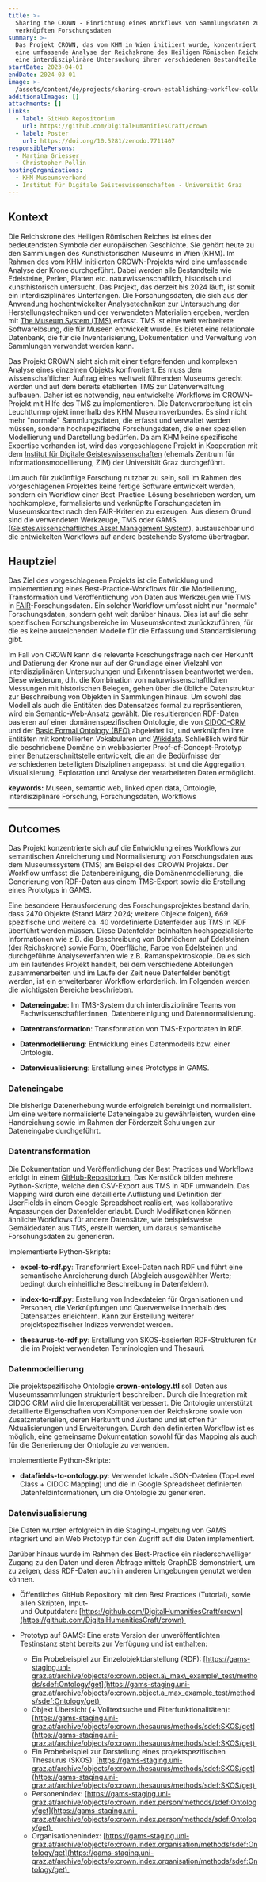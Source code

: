 ```yaml
---
title: >-
  Sharing the CROWN - Einrichtung eines Workflows von Sammlungsdaten zu
  verknüpften Forschungsdaten
summary: >-
  Das Projekt CROWN, das vom KHM in Wien initiiert wurde, konzentriert sich auf
  eine umfassende Analyse der Reichskrone des Heiligen Römischen Reiches, die
  eine interdisziplinäre Untersuchung ihrer verschiedenen Bestandteile umfasst.
startDate: 2023-04-01
endDate: 2024-03-01
image: >-
  /assets/content/de/projects/sharing-crown-establishing-workflow-collection-data-linked-research-data/image.png
additionalImages: []
attachments: []
links:
  - label: GitHub Repositorium
    url: https://github.com/DigitalHumanitiesCraft/crown
  - label: Poster
    url: https://doi.org/10.5281/zenodo.7711407
responsiblePersons:
  - Martina Griesser
  - Christopher Pollin
hostingOrganizations:
  - KHM-Museumsverband
  - Institut für Digitale Geisteswissenschaften - Universität Graz
---
```

## **Kontext**

Die Reichskrone des Heiligen Römischen Reiches ist eines der bedeutendsten Symbole der europäischen Geschichte. Sie gehört heute zu den Sammlungen des Kunsthistorischen Museums in Wien (KHM). Im Rahmen des vom KHM initiierten CROWN-Projekts wird eine umfassende Analyse der Krone durchgeführt. Dabei werden alle Bestandteile wie Edelsteine, Perlen, Platten etc. naturwissenschaftlich, historisch und kunsthistorisch untersucht. Das Projekt, das derzeit bis 2024 läuft, ist somit ein interdisziplinäres Unterfangen. Die Forschungsdaten, die sich aus der Anwendung hochentwickelter Analysetechniken zur Untersuchung der Herstellungstechniken und der verwendeten Materialien ergeben, werden mit [The Museum System (TMS)](https://www.gallerysystems.com/solutions/collections-management/) erfasst. TMS ist eine weit verbreitete Softwarelösung, die für Museen entwickelt wurde. Es bietet eine relationale Datenbank, die für die Inventarisierung, Dokumentation und Verwaltung von Sammlungen verwendet werden kann.

Das Projekt CROWN sieht sich mit einer tiefgreifenden und komplexen Analyse eines einzelnen Objekts konfrontiert. Es muss dem wissenschaftlichen Auftrag eines weltweit führenden Museums gerecht werden und auf dem bereits etablierten TMS zur Datenverwaltung aufbauen. Daher ist es notwendig, neu entwickelte Workflows im CROWN-Projekt mit Hilfe des TMS zu implementieren. Die Datenverarbeitung ist ein Leuchtturmprojekt innerhalb des KHM Museumsverbundes. Es sind nicht mehr "normale" Sammlungsdaten, die erfasst und verwaltet werden müssen, sondern hochspezifische Forschungsdaten, die einer speziellen Modellierung und Darstellung bedürfen. Da am KHM keine spezifische Expertise vorhanden ist, wird das vorgeschlagene Projekt in Kooperation mit dem [Institut für Digitale Geisteswissenschaften](https://digital-humanities.uni-graz.at/de/) (ehemals Zentrum für Informationsmodellierung, ZIM) der Universität Graz durchgeführt.

Um auch für zukünftige Forschung nutzbar zu sein, soll im Rahmen des vorgeschlagenen Projektes keine fertige Software entwickelt werden, sondern ein Workflow einer Best-Practice-Lösung beschrieben werden, um hochkomplexe, formalisierte und verknüpfte Forschungsdaten im Museumskontext nach den FAIR-Kriterien zu erzeugen. Aus diesem Grund sind die verwendeten Werkzeuge, TMS oder GAMS ([Geisteswissenschaftliches Asset Management System](https://gams.uni-graz.at/)), austauschbar und die entwickelten Workflows auf andere bestehende Systeme übertragbar.

## **Hauptziel**

Das Ziel des vorgeschlagenen Projekts ist die Entwicklung und Implementierung eines Best-Practice-Workflows für die Modellierung, Transformation und Veröffentlichung von Daten aus Werkzeugen wie TMS in [FAIR](https://www.go-fair.org/fair-principles/)-Forschungsdaten. Ein solcher Workflow umfasst nicht nur "normale" Forschungsdaten, sondern geht weit darüber hinaus. Dies ist auf die sehr spezifischen Forschungsbereiche im Museumskontext zurückzuführen, für die es keine ausreichenden Modelle für die Erfassung und Standardisierung gibt.

Im Fall von CROWN kann die relevante Forschungsfrage nach der Herkunft und Datierung der Krone nur auf der Grundlage einer Vielzahl von interdisziplinären Untersuchungen und Erkenntnissen beantwortet werden. Diese wiederum, d.h. die Kombination von naturwissenschaftlichen Messungen mit historischen Belegen, gehen über die übliche Datenstruktur zur Beschreibung von Objekten in Sammlungen hinaus. Um sowohl das Modell als auch die Entitäten des Datensatzes formal zu repräsentieren, wird ein Semantic-Web-Ansatz gewählt. Die resultierenden RDF-Daten basieren auf einer domänenspezifischen Ontologie, die von [CIDOC-CRM](https://www.cidoc-crm.org/) und der [Basic Formal Ontology (BFO)](https://basic-formal-ontology.org/) abgeleitet ist, und verknüpfen ihre Entitäten mit kontrollierten Vokabularen und [Wikidata](https://www.wikidata.org/wiki/Wikidata:Main_Page). Schließlich wird für die beschriebene Domäne ein webbasierter Proof-of-Concept-Prototyp einer Benutzerschnittstelle entwickelt, die an die Bedürfnisse der verschiedenen beteiligten Disziplinen angepasst ist und die Aggregation, Visualisierung, Exploration und Analyse der verarbeiteten Daten ermöglicht.

**keywords:** Museen, semantic web, linked open data, Ontologie, interdisziplinäre Forschung, Forschungsdaten, Workflows

---

## Outcomes

Das Projekt konzentrierte sich auf die Entwicklung eines Workflows zur semantischen Anreicherung und Normalisierung von Forschungsdaten aus dem Museumssystem (TMS) am Beispiel des CROWN Projekts. Der Workflow umfasst die Datenbereinigung, die Domänenmodellierung, die Generierung von RDF-Daten aus einem TMS-Export sowie die Erstellung eines Prototyps in GAMS. 

Eine besondere Herausforderung des Forschungsprojektes bestand darin, dass 2470 Objekte (Stand März 2024; weitere Objekte folgen), 669 spezifische und weitere ca. 40 vordefinierte Datenfelder aus TMS in RDF überführt werden müssen. Diese Datenfelder beinhalten hochspezialisierte Informationen wie z.B. die Beschreibung von Bohrlöchern auf Edelsteinen (der Reichskrone) sowie Form, Oberfläche, Farbe von Edelsteinen und durchgeführte Analyseverfahren wie z.B. Ramanspektroskopie. Da es sich um ein laufendes Projekt handelt, bei dem verschiedene Abteilungen zusammenarbeiten und im Laufe der Zeit neue Datenfelder benötigt werden, ist ein erweiterbarer Workflow erforderlich. Im Folgenden werden die wichtigsten Bereiche beschrieben. 

* **Dateneingabe**: Im TMS-System durch interdisziplinäre Teams von Fachwissenschaftler:innen, Datenbereinigung und Datennormalisierung. 

- **Datentransformation**: Transformation von TMS-Exportdaten in RDF. 

* **Datenmodellierung**: Entwicklung eines Datenmodells bzw. einer Ontologie. 

- **Datenvisualisierung**: Erstellung eines Prototyps in GAMS.

### Dateneingabe

Die bisherige Datenerhebung wurde erfolgreich bereinigt und normalisiert. Um eine weitere normalisierte Dateneingabe zu gewährleisten, wurden eine Handreichung sowie im Rahmen der Förderzeit Schulungen zur Dateneingabe durchgeführt. 

### **Datentransformation**

Die Dokumentation und Veröffentlichung der Best Practices und Workflows erfolgt in einem [GitHub-Repositorium](https://github.com/DigitalHumanitiesCraft/crown). Das Kernstück bilden mehrere Python-Skripte, welche den CSV-Export aus TMS in RDF umwandeln. Das Mapping wird durch eine detaillierte Auflistung und Definition der UserFields in einem Google Spreadsheet realisiert, was kollaborative Anpassungen der Datenfelder erlaubt. Durch Modifikationen können ähnliche Workflows für andere Datensätze, wie beispielsweise Gemäldedaten aus TMS, erstellt werden, um daraus semantische Forschungsdaten zu generieren. 

Implementierte Python-Skripte: 

* **excel-to-rdf.py**: Transformiert Excel-Daten nach RDF und führt eine semantische Anreicherung durch (Abgleich ausgewählter Werte; bedingt durch einheitliche Beschreibung in Datenfeldern). 

- **index-to-rdf.py**: Erstellung von Indexdateien für Organisationen und Personen, die Verknüpfungen und Querverweise innerhalb des Datensatzes erleichtern. Kann zur Erstellung weiterer projektspezifischer Indizes verwendet werden. 

* **thesaurus-to-rdf.py**: Erstellung von SKOS-basierten RDF-Strukturen für die im Projekt verwendeten Terminologien und Thesauri. 

### **Datenmodellierung** 

Die projektspezifische Ontologie **crown-ontology.ttl** soll Daten aus Museumssammlungen strukturiert beschreiben. Durch die Integration mit CIDOC CRM wird die Interoperabilität verbessert. Die Ontologie unterstützt detaillierte Eigenschaften von Komponenten der Reichskrone sowie von Zusatzmaterialien, deren Herkunft und Zustand und ist offen für Aktualisierungen und Erweiterungen. Durch den definierten Workflow ist es möglich, eine gemeinsame Dokumentation sowohl für das Mapping als auch für die Generierung der Ontologie zu verwenden. 

Implementierte Python-Skripte: 

* **datafields-to-ontology.py**: Verwendet lokale JSON-Dateien (Top-Level Class + CIDOC Mapping) und die in Google Spreadsheet definierten Datenfeldinformationen, um die Ontologie zu generieren. 

### **Datenvisualisierung**

Die Daten wurden erfolgreich in die Staging-Umgebung von GAMS integriert und ein Web Prototyp für den Zugriff auf die Daten implementiert. 

Darüber hinaus wurde im Rahmen des Best-Practice ein niederschwelliger Zugang zu den Daten und deren Abfrage mittels GraphDB demonstriert, um zu zeigen, dass RDF-Daten auch in anderen Umgebungen genutzt werden können. 

* Öffentliches GitHub Repository mit den Best Practices (Tutorial), sowie allen Skripten, Input-  \
  und Outputdaten: [https://github.com/DigitalHumanitiesCraft/crown](https://github.com/DigitalHumanitiesCraft/crown) 
* Prototyp auf GAMS: Eine erste Version der unveröffentlichten Testinstanz steht bereits zur Verfügung und ist enthalten: 

  * Ein Probebeispiel zur Einzelobjektdarstellung (RDF): [https://gams-staging.uni-graz.at/archive/objects/o:crown.object.a\_max\_example\_test/methods/sdef:Ontology/get](https://gams-staging.uni-graz.at/archive/objects/o:crown.object.a_max_example_test/methods/sdef:Ontology/get) 

  - Objekt Übersicht (+ Volltextsuche und Filterfunktionalitäten): [https://gams-staging.uni-graz.at/archive/objects/o:crown.thesaurus/methods/sdef:SKOS/get](https://gams-staging.uni-graz.at/archive/objects/o:crown.thesaurus/methods/sdef:SKOS/get) 

  * Ein Probebeispiel zur Darstellung eines projektspezifischen Thesaurus (SKOS): [https://gams-staging.uni-graz.at/archive/objects/o:crown.thesaurus/methods/sdef:SKOS/get](https://gams-staging.uni-graz.at/archive/objects/o:crown.thesaurus/methods/sdef:SKOS/get) 

  - Personenindex: [https://gams-staging.uni-graz.at/archive/objects/o:crown.index.person/methods/sdef:Ontology/get](https://gams-staging.uni-graz.at/archive/objects/o:crown.index.person/methods/sdef:Ontology/get) 

  * Organisationenindex: [https://gams-staging.uni-graz.at/archive/objects/o:crown.index.organisation/methods/sdef:Ontology/get](https://gams-staging.uni-graz.at/archive/objects/o:crown.index.organisation/methods/sdef:Ontology/get) 

   
